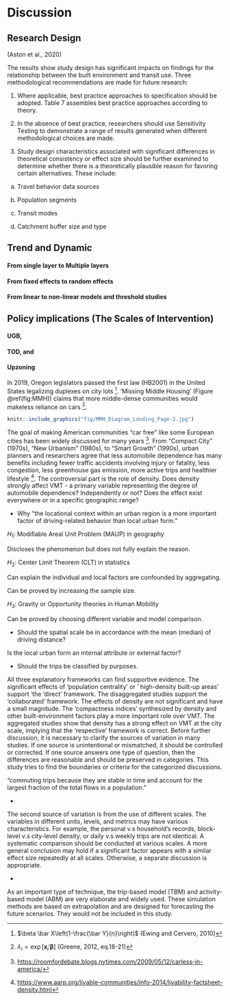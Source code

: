 # Discussion


## Research Design 

(Aston et al., 2020)

The results show study design has significant impacts on findings for the relationship between the built environment and transit use. Three methodological recommendations are made for future research:

1. Where applicable, best practice approaches to specification should be adopted. Table 7 assembles best practice approaches according to theory.

2. In the absence of best practice, researchers should use Sensitivity Testing to demonstrate a range of results generated when different methodological choices are made.

3. Study design characteristics associated with significant differences in theoretical consistency or effect size should be further examined to determine whether there is a theoretically plausible reason for favoring certain alternatives. These include:

a. Travel behavior data sources

b. Population segments

c. Transit modes

d. Catchment buffer size and type

## Trend and Dynamic

#### From single layer to Multiple layers

#### From fixed effects to random effects

#### From linear to non-linear models and threshold studies

## Policy implications (The Scales of Intervention)

#### UGB,

#### TOD, and

#### Upzoning

In 2019, Oregon legislators passed the first law (HB2001) in the United States legalizing duplexes on city lots [^24]. 'Missing Middle Housing' (Figure \@ref(fig:MMH)) claims that more middle-dense communities would makeless reliance on cars [^25].

[^24]: $\beta \bar X\left(1-\frac{\bar Y}{n}\right)$ (Ewing and Cervero, 2010)

[^25]: $\lambda_i=\exp[\mathbf{x}_i'\boldsymbol{\beta}]$ (Greene, 2012, eq.18-21)

```r
knitr::include_graphics("fig/MMH_Diagram_Landing_Page-2.jpg")
```

The goal of making American communities "car free" like some European cities has been widely discussed for many years [^26]. From "Compact City" (1970s), "New Urbanism" (1980s), to "Smart Growth" (1990s), urban planners and researchers agree that less automobile dependence has many benefits including fewer traffic accidents involving injury or fatality, less congestion, less greenhouse gas emission, more active trips and healthier lifestyle [^27]. The controversial part is the role of density. Does density strongly affect VMT - a primary variable representing the degree of automobile dependence? Independently or not? Does the effect exist everywhere or in a specific geographic range?

[^26]: <https://roomfordebate.blogs.nytimes.com/2009/05/12/carless-in-america/>

[^27]: <https://www.aarp.org/livable-communities/info-2014/livability-factsheet-density.html>

-   Why "the locational context within an urban region is a more important factor of driving-related behavior than local urban form."

$H_1$: Modifiable Areal Unit Problem (MAUP) in geography

Discloses the phenomenon but does not fully explain the reason.

$H_2$: Center Limit Theorem (CLT) in statistics

Can explain the individual and local factors are confounded by aggregating.

Can be proved by increasing the sample size.

$H_3$: Gravity or Opportunity theories in Human Mobility

Can be proved by choosing different variable and model comparison.

-   Should the spatial scale be in accordance with the mean (median) of driving distance?

Is the local urban form an internal attribute or external factor?

-   Should the trips be classified by purposes.

All three explanatory frameworks can find supportive evidence. The significant effects of 'population centrality' or ' high-density built-up areas' support 'the 'direct' framework. The disaggregated studies support the 'collaborated' framework. The effects of density are not significant and have a small magnitude. The 'compactness indices' synthesized by density and other built-environment factors play a more important role over VMT. The aggregated studies show that density has a strong effect on VMT at the city scale, implying that the 'respective' framework is correct. Before further discussion, it is necessary to clarify the sources of variation in many studies. If one source is unintentional or mismatched, it should be controlled or corrected. If one source answers one type of question, then the differences are reasonable and should be preserved in categories. This study tries to find the boundaries or criteria for the categorized discussions.

"commuting trips because they are stable in time and account for the largest fraction of the total flows in a population."


-   

The second source of variation is from the use of different scales. The variables in different units, levels, and metrics may have various characteristics. For example, the personal v.s household's records, block-level v.s city-level density, or daily v.s weekly trips are not identical. A systematic comparison should be conducted at various scales. A more general conclusion may hold if a significant factor appears with a similar effect size repeatedly at all scales. Otherwise, a separate discussion is appropriate.

-   

As an important type of technique, the trip-based model (TBM) and activity-based model (ABM) are very elaborate and widely used. These simulation methods are based on extrapolation and are designed for forecasting the future scenarios. They would not be included in this study.



